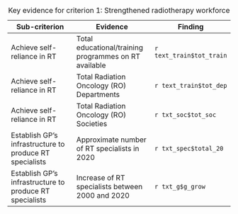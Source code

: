 | Sub-criterion                                           | Evidence                                              | Finding                  |
|---------------------------------------------------------|-------------------------------------------------------|--------------------------|
| Achieve self-reliance in RT                             | Total educational/training programmes on RT available | `r text_train$tot_train` |
| Achieve self-reliance in RT                             | Total Radiation Oncology (RO) Departments             | `r text_train$tot_dep`   |
| Achieve self-reliance in RT                             | Total Radiation Oncology (RO) Societies               | `r txt_soc$tot_soc`      |
| Establish GP's infrastructure to produce RT specialists | Approximate number of RT specialists in 2020          | `r txt_spec$total_20`    |
| Establish GP's infrastructure to produce RT specialists | Increase of RT specialists between 2000 and 2020      | `r txt_g$g_grow`         |

: Key evidence for criterion 1: Strengthened radiotherapy workforce

